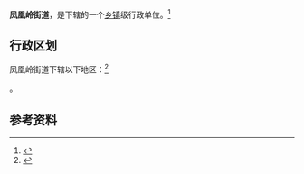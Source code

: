 {{中国乡级行政区|37/13/12/007/000}}

'''凤凰岭街道'''，是{{PRC admin/fullname|37/13/12/007/000|3}}下辖的一个[[乡镇|乡镇]]级行政单位。<ref>{{PRC admin/ref sgc|{{PRC admin/parent|37/13/12/007/000}}}}</ref>

== 行政区划 ==

凤凰岭街道下辖以下地区：<ref>{{PRC admin/ref sgc|37/13/12/007/000}}</ref>

{{PRC admin/children|37/13/12/007/000}}。

== 参考资料 ==

{{reflist}}

{{行政区划小作品}}
{{PRC admin/navcat|37/13/12/007/000}}